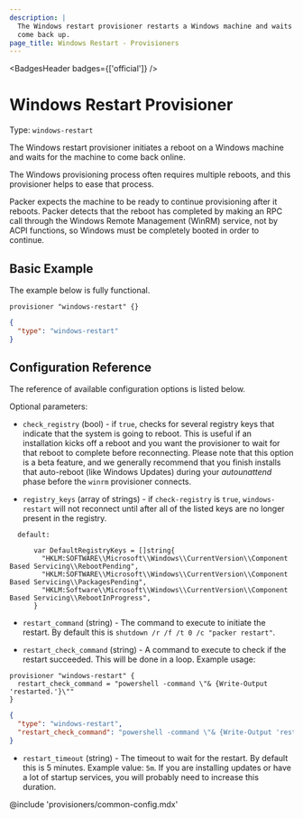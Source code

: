 ```yaml
---
description: |
  The Windows restart provisioner restarts a Windows machine and waits for it to
  come back up.
page_title: Windows Restart - Provisioners
---
```


<BadgesHeader badges={['official']} />

# Windows Restart Provisioner

Type: `windows-restart`

The Windows restart provisioner initiates a reboot on a Windows machine and
waits for the machine to come back online.

The Windows provisioning process often requires multiple reboots, and this
provisioner helps to ease that process.

Packer expects the machine to be ready to continue provisioning after it
reboots. Packer detects that the reboot has completed by making an RPC call
through the Windows Remote Management (WinRM) service, not by ACPI functions,
so Windows must be completely booted in order to continue.

## Basic Example

The example below is fully functional.

<Tabs>
<Tab heading="HCL2">

```hcl
provisioner "windows-restart" {}
```

</Tab>
<Tab heading="JSON">

```json
{
  "type": "windows-restart"
}
```

</Tab>
</Tabs>

## Configuration Reference

The reference of available configuration options is listed below.

Optional parameters:

- `check_registry` (bool) - if `true`, checks for several registry keys that
  indicate that the system is going to reboot. This is useful if an
  installation kicks off a reboot and you want the provisioner to wait for
  that reboot to complete before reconnecting. Please note that this option
  is a beta feature, and we generally recommend that you finish installs that
  auto-reboot (like Windows Updates) during your _autounattend_ phase before
  the `winrm` provisioner connects.

- `registry_keys` (array of strings) - if `check-registry` is `true`,
  `windows-restart` will not reconnect until after all of the listed keys are
  no longer present in the registry.

```
  default:

      var DefaultRegistryKeys = []string{
        "HKLM:SOFTWARE\\Microsoft\\Windows\\CurrentVersion\\Component Based Servicing\\RebootPending",
        "HKLM:SOFTWARE\\Microsoft\\Windows\\CurrentVersion\\Component Based Servicing\\PackagesPending",
        "HKLM:Software\\Microsoft\\Windows\\CurrentVersion\\Component Based Servicing\\RebootInProgress",
      }
```

- `restart_command` (string) - The command to execute to initiate the
  restart. By default this is `shutdown /r /f /t 0 /c "packer restart"`.

- `restart_check_command` (string) - A command to execute to check if the
  restart succeeded. This will be done in a loop. Example usage:

<Tabs>
<Tab heading="HCL2">

```hcl
provisioner "windows-restart" {
  restart_check_command = "powershell -command \"& {Write-Output 'restarted.'}\""
}
```

</Tab>
<Tab heading="JSON">

```json
{
  "type": "windows-restart",
  "restart_check_command": "powershell -command \"& {Write-Output 'restarted.'}\""
}
```

</Tab>
</Tabs>

- `restart_timeout` (string) - The timeout to wait for the restart. By
  default this is 5 minutes. Example value: `5m`. If you are installing
  updates or have a lot of startup services, you will probably need to
  increase this duration.

@include 'provisioners/common-config.mdx'
